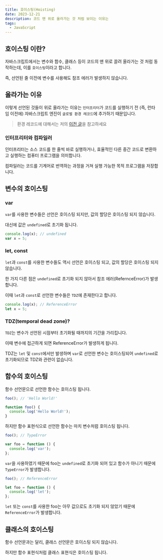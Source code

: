 ```yaml
---
title: 호이스팅(Hoisting)
date: 2023-12-21
description: 코드 맨 위로 올라가는 것 처럼 보이는 이유는
tags:
  - JavaScript
---
```


## 호이스팅 이란?

자바스크립트에서는 변수와 함수, 클래스 등이 코드의 맨 위로 끌려 올라가는 것 처럼 동작하는데, 이를 `호이스팅`이라고 합니다.

즉, 선언된 줄 이전에 변수를 사용해도 참조 에러가 발생하지 않습니다.

## 올라가는 이유

이렇게 선언된 것들이 위로 올라가는 이유는 `인터프리터`가 코드를 실행하기 전 (즉, 런타임 이전에) 자바스크립트 엔진이 `글로벌 환경 레코드`에 추가하기 때문입니다.

> 환경 레코드에 대해서는 저의 [이전 글](https://blog-gray-omega-81.vercel.app/blog/20231222-environment-record-execution-context)을 참고하세요

### 인터프리터와 컴파일러

인터프리터는 소스 코드를 한 줄씩 바로 실행하거나, 효율적인 다른 중간 코드로 변환하고 실행하는 컴퓨터 프로그램을 의미합니다.

컴파일러는 코드를 기계어로 번역하는 과정을 거쳐 실행 가능한 목적 프로그램을 저장합니다.

## 변수의 호이스팅

### var

`var`를 사용한 변수들은 선언은 호이스팅 되지만, 값의 할당은 호이스팅 되지 않습니다.

대신에 값은 `undefined`로 초기화 됩니다.

```js
console.log(x); // undefined
var x = 5;
```

### let, const

`let`과 `const`를 사용한 변수들도 역시 선언은 호이스팅 되고, 값의 할당은 호이스팅 되지 않습니다.

한 가지 다른 점은 `undefined`로 초기화 되지 않아서 참조 에러(RefernceError)가 발생합니다.

이때 `let`과 `const`로 선언한 변수들은 `TDZ`에 존재한다고 합니다.

```js
console.log(x); // ReferenceError
let x = 5;
```

### TDZ(temporal dead zone)?

`TDZ`는 변수가 선언된 시점부터 초기화될 때까지의 기간을 가리킵니다.

이때 변수에 접근하게 되면 ReferenceError가 발생하게 됩니다.

TDZ는 `let` 및 `const`에서만 발생하며 `var`로 선언한 변수는 호이스팅되어 `undefined`로 초기화되므로 TDZ와 관련이 없습니다.

## 함수의 호이스팅

함수 선언문으로 선언한 함수는 호이스팅 됩니다.

```js
foo(); // 'Hello World!'

function foo() {
  console.log('Hello World!');
}
```

하지만 함수 표현식으로 선언한 함수는 마치 변수처럼 호이스팅 됩니다.

```js
foo(); // TypeError

var foo = function () {
  console.log('var');
};
```

`var`을 사용하였기 때문에 foo는 `undefined`로 초기화 되어 있고 함수가 아니기 때문에 `TypeError`가 발생합니다.

```js
foo(); // ReferenceError

let foo = function () {
  console.log('let');
};
```

`let` 또는 `const`를 사용한 foo는 아무 값으로도 초기화 되지 않았기 때문에 `ReferenceError`가 발생합니다.

## 클래스의 호이스팅

함수 선언문과는 달리, 클래스 선언문은 호이스팅 되지 않습니다.

하지만 함수 표현식처럼 클래스 표현식은 호이스팅 됩니다.
